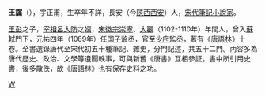 '''王讜'''（{{bd|?||?||}}），字正甫，生卒年不詳，長安（今[[陝西|陝西]][[西安|西安]]）人，[[宋朝|宋代]][[筆記|筆記]][[小說家|小說家]]。

[[王彭|王彭]]之子，[[宰相|宰相]][[呂大防|呂大防]]之[[女婿|婿]]，[[宋徽宗|宋徽宗]][[崇寧|崇寧]]、[[大观_(北宋)|大觀]]（1102-1110年）年間人，曾入[[蘇軾|蘇軾]]門下，元祐四年（1089年）任[[国子监|国子监]]丞，官至[[少府|少府監丞]]，著有《[[唐語林|唐語林]]》十卷。全書選錄唐代至宋代初五十種筆記、雜史，分門記述，共五十二門。內容多為唐代歷史、政治、文學等遺聞軼事，可與新舊《唐書》互相參証。書中所引用史書，後多散佚，故《唐語林》也有保存史料之功。

[[Category:宋朝政治人物|W]]